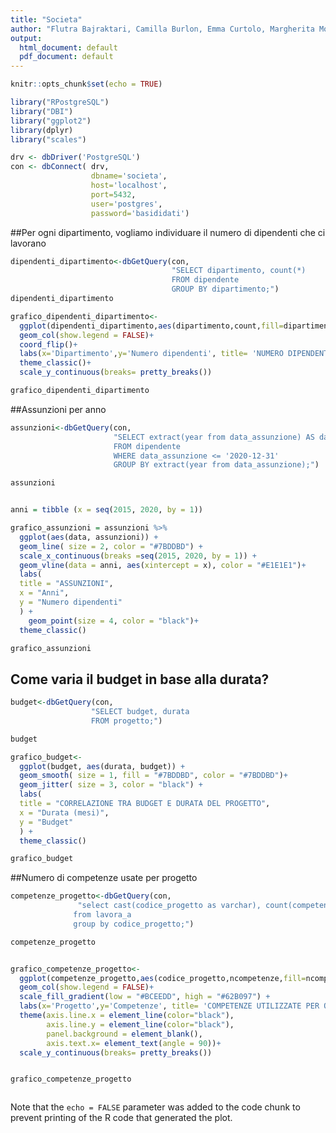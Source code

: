 ---
title: "Societa"
author: "Flutra Bajraktari, Camilla Burlon, Emma Curtolo, Margherita Monte"
output:
  html_document: default
  pdf_document: default
---

```{r setup, include=FALSE}
knitr::opts_chunk$set(echo = TRUE)
```




```{r}
library("RPostgreSQL")
library("DBI")
library("ggplot2")
library(dplyr)
library("scales")

drv <- dbDriver('PostgreSQL')
con <- dbConnect( drv,
                  dbname='societa',
                  host='localhost',
                  port=5432,
                  user='postgres',
                  password='basididati')

```



##Per ogni dipartimento, vogliamo individuare il numero di dipendenti che ci lavorano
```{r}
dipendenti_dipartimento<-dbGetQuery(con, 
                                    "SELECT dipartimento, count(*)
                                    FROM dipendente
                                    GROUP BY dipartimento;")
dipendenti_dipartimento

grafico_dipendenti_dipartimento<-
  ggplot(dipendenti_dipartimento,aes(dipartimento,count,fill=dipartimento))+
  geom_col(show.legend = FALSE)+
  coord_flip()+
  labs(x='Dipartimento',y='Numero dipendenti', title= 'NUMERO DIPENDENTI PER DIPARTIMENTO')+
  theme_classic()+
  scale_y_continuous(breaks= pretty_breaks())

grafico_dipendenti_dipartimento

```



##Assunzioni per anno
```{r}
assunzioni<-dbGetQuery(con,
                       "SELECT extract(year from data_assunzione) AS data, count(*) AS assunzioni
                       FROM dipendente
                       WHERE data_assunzione <= '2020-12-31'
                       GROUP BY extract(year from data_assunzione);")

assunzioni


anni = tibble (x = seq(2015, 2020, by = 1))

grafico_assunzioni = assunzioni %>%
  ggplot(aes(data, assunzioni)) +
  geom_line( size = 2, color = "#7BDDBD") +
  scale_x_continuous(breaks =seq(2015, 2020, by = 1)) +
  geom_vline(data = anni, aes(xintercept = x), color = "#E1E1E1")+
  labs(
  title = "ASSUNZIONI",
  x = "Anni",
  y = "Numero dipendenti"
  ) +
    geom_point(size = 4, color = "black")+
  theme_classic()

grafico_assunzioni
```



## Come varia il budget in base alla durata?
```{r}
budget<-dbGetQuery(con, 
                  "SELECT budget, durata
                  FROM progetto;")

budget

grafico_budget<-
  ggplot(budget, aes(durata, budget)) +
  geom_smooth( size = 1, fill = "#7BDDBD", color = "#7BDDBD")+
  geom_jitter( size = 3, color = "black") +
  labs(
  title = "CORRELAZIONE TRA BUDGET E DURATA DEL PROGETTO",
  x = "Durata (mesi)",
  y = "Budget"
  ) +
  theme_classic()

grafico_budget

```

##Numero di competenze usate per progetto
```{r}
competenze_progetto<-dbGetQuery(con, 
               "select cast(codice_progetto as varchar), count(competenza) as ncompetenze
              from lavora_a
              group by codice_progetto;")

competenze_progetto


grafico_competenze_progetto<-
  ggplot(competenze_progetto,aes(codice_progetto,ncompetenze,fill=ncompetenze))+
  geom_col(show.legend = FALSE)+
  scale_fill_gradient(low = "#BCEEDD", high = "#62B097") +
  labs(x='Progetto',y='Competenze', title= 'COMPETENZE UTILIZZATE PER OGNI PROGETTO')+
  theme(axis.line.x = element_line(color="black"),
        axis.line.y = element_line(color="black"),
        panel.background = element_blank(),
        axis.text.x= element_text(angle = 90))+
  scale_y_continuous(breaks= pretty_breaks())


grafico_competenze_progetto



```

Note that the `echo = FALSE` parameter was added to the code chunk to prevent printing of the R code that generated the plot.
